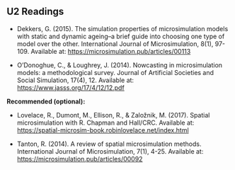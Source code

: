 ## U2 Readings {.unnumbered}

-   Dekkers, G. (2015). The simulation properties of microsimulation models with static and dynamic ageing--a brief guide into choosing one type of model over the other. International Journal of Microsimulation, 8(1), 97-109. Available at: <https://microsimulation.pub/articles/00113>

-   O'Donoghue, C., & Loughrey, J. (2014). Nowcasting in microsimulation models: a methodological survey. Journal of Artificial Societies and Social Simulation, 17(4), 12. Available at: <https://www.jasss.org/17/4/12/12.pdf>

**Recommended (optional):**

-   Lovelace, R., Dumont, M., Ellison, R., & Založnik, M. (2017). Spatial microsimulation with R. Chapman and Hall/CRC. Available at: <https://spatial-microsim-book.robinlovelace.net/index.html>

-   Tanton, R. (2014). A review of spatial microsimulation methods. International Journal of Microsimulation, 7(1), 4-25. Available at: <https://microsimulation.pub/articles/00092>
